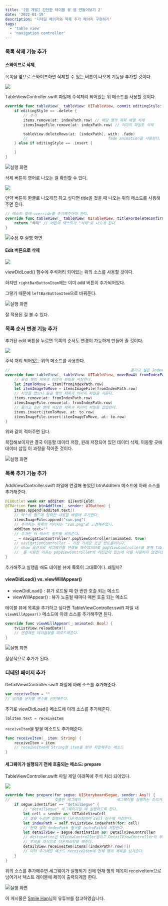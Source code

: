 ```yaml
---
title: '[앱 개발] 간단한 테이블 뷰 앱 만들어보기 2'
date: '2022-01-19'
description: '디테일 페이지와 목록 추가 페이지 구현하기'
tags:
  - 'table view'
  - 'navigation controller'
---
```


### 목록 삭제 기능 추가

#### 스와이프로 삭제

목록을 옆으로 스와이프하면 삭제할 수 있는 버튼이 나오게 기능을 추가할 것이다.

![](/posts/ios-programming/ios-app/prac20.png)

TableViewController.swift 파일에 주석처리 되어있는 위 메소드를 사용할 것이다.

```swift
override func tableView(_ tableView: UITableView, commit editingStyle: UITableViewCellEditingStyle, forRowAt indexPath: IndexPath) {
    if editingStyle == .delete {
        // 추가
        items.remove(at: indexPath.row) // 해당 행의 제목 배열 삭제
        itemsImageFile.remove(at: indexPath.row) // 이미지 파일도 삭제

        tableView.deleteRows(at: [indexPath], with: .fade)
        //                                    fade animation을 사용한다.
    } else if editingStyle == .insert {

    }
}
```

![실행 화면](/posts/ios-programming/ios-app/prac21.png)

삭제 버튼이 영어로 나오는 걸 확인할 수 있다.

![](/posts/ios-programming/ios-app/prac22.png)

만약 버튼이 한글로 나오게끔 하고 싶다면 title을 쳤을 때 나오는 위의 메소드를 사용해주면 된다.

```swift
// 메소드 앞에 override를 추가해주어야 한다.
override func tableView(_ tableView: UITableView, titleForDeleteConfirmationButtonForRowAt indexPath: IndexPath) -> String? {
    return "삭제" // 버튼의 텍스트가 "삭제"로 나오게 된다.
}
```

![수정 후 실행 화면](/posts/ios-programming/ios-app/prac23.png)

#### Edit 버튼으로 삭제

![](/posts/ios-programming/ios-app/prac24.png)

viewDidLoad() 함수에 주석처리 되어있는 위의 소스를 사용할 것이다.

하지만 `rightBarButtonItem`에는 이미 add 버튼이 추가되어있다.

그렇기 때문에 `leftBarButtonItem`으로 바꿔준다.

![실행 화면](/posts/ios-programming/ios-app/delete.gif)

잘 적용된 걸 볼 수 있다.

### 목록 순서 변경 기능 추가

추가된 edit 버튼을 누르면 목록의 순서도 변경이 가능하게 만들어 줄 것이다.

![](/posts/ios-programming/ios-app/prac25.png)

주석 처리 되어있는 위의 메소드를 사용한다.

```swift
//                                                      옮기고 싶은 IndexPath         옮길 위치
override func tableView(_ tableView: UITableView, moveRowAt fromIndexPath: IndexPath, to: IndexPath) {
    // 옮길 행의 제목과 이미지 파일을 저장한다.
    let itemToMove = item[fromIndexPath.row]
    let itemImageToMove = itemsImageFile[fromIndexPath.row]
    // 저장을 했으니 옮길 행의 제목과 이미지 파일을 지운다.
    items.remove(at: fromIndexPath.row)
    itemsImageFile.remove(at: fromIndexPath.row)
    // 옮기고 싶은 행에 저장한 제목과 이미지 파일을 삽입한다.
    items.insert(itemToMove, at: to.row)
    itemsImageFile.insert(itemImageToMove, at: to.row)
}
```

위와 같이 적어주면 된다.

복잡해보이지만 결국 이동할 데이터 저장, 원래 저장되어 있던 데이터 삭제, 이동할 곳에 데이터 삽입 이 과정을 적어준 것이다.

![실행 화면](/posts/ios-programming/ios-app/move.gif)

### 목록 추가 기능 추가

AddViewController.swift 파일에 연결해 놓았던 btnAddItem 메소드에 아래 소스를 추가해준다.

```swift
@IBOutlet weak var addItem: UITextField!
@IBAction func btnAddItem(_ sender: UIButton) {
    items.append(addItem.text!)
    // 텍스트 필드에 입력한 내용을 배열에 추가한다.
    itemsImageFile.append("sun.png")
    // 추가하는 목록의 이미지는 "sun.png"로 고정해주었다.
    addItem.text=""
    // 추가한 뒤 텍스트 필드를 비워준다.
    _ = navigationController?.popViewController(animated: true)
    // navigationController - 가장 가까운 조상 컨트롤러이다.
    // show 옵션으로 세그웨이를 연결을 해주었으므로 popViewController를 통해 Table View로 돌아가게 된다.
    // _를 사용한 이유는 popViewController의 리턴값이 있는데 이를 사용하지 않겠다는 의미이다.
}
```

추가해주고 실행을 해도 테이블 뷰에 목록이 그대로이다. 왜일까?

#### viewDidLoad() vs. viewWillAppear()

- viewDidLoad() : 뷰가 로드될 때 한 번만 호출 되는 메소드
- viewWillAppear() : 뷰가 노출될 때마다 매번 호출 되는 메소드

테이블 뷰에 목록을 추가하고 싶다면 TableViewController.swift 파일 내 `viewWillAppear()` 메소드에 아래 소스를 추가해주면 된다.

```swift
override func viewWillAppear(_ animated: Bool) {
    tvListView.reloadData()
    // 연결해둔 테이블뷰를 리로드해준다.
}
```

![실행 화면](/posts/ios-programming/ios-app/add.gif)

정상적으로 추가가 된다.

### 디테일 페이지 추가

DetailViewController.swift 파일에 아래 소스를 추가해준다.

```swift
var receiveItem = ""
// 넘겨줄 문자열 변수를 선언해준다.
```

추가로 viewDidLoad() 메소드에 아래 소스를 추가해준다.

```swift
lblItem.text = receiveItem
```

`receiveItem`을 받을 메소드도 추가해준다.

```swift
func receiveItem(_ item: String) {
    receiveItem = item
    // receiveItem에 String형 item을 받아 저장해주는 메소드
}
```

#### 세그웨이가 실행되기 전에 호출되는 메소드: prepare

TableViewController.swift 파일 제일 아래쪽에 주석 처리 되어있다.

![](/posts/ios-programming/ios-app/prac27.png)

```swift
override func prepare(for segue: UIStoryboardSegue, sender: Any?) {
//                    호출한 세그웨이                세그웨이를 실행하는 트리거(목적지 작성)
    if segue.identifier == "detailSegue" {
        // "detailSegue" 세그웨이가일 때 실행하도록 한다.
        let cell = sender as! UITableViewCell
        // 셀을 누르면 실행되게 다운캐스팅하여 cell 상수에 저장한다.
        let indexPath = self.tvListView.indexPath(for: cell)
        // 현재 셀의 indexPath 정보를 indexPath에 저장한다.
        let detailView = segue.destination as! DetailViewController
        // destination은 UIViewController형이고 DetailViewController의 부모는 UIViewController이다.
        // 부모를 자식으로 다운캐스팅을 해준다.
        detailView.receiveItem(items[(indexPath?.row)!])
        // 아까 추가해준 메소드 receiveItem에 현재 행의 제목을 넘겨준다.
    }
}
```

위의 소스를 추가해주면 세그웨이가 실행되기 전에 현재 행의 제목이 receiveItem으로 넘어가서 텍스트 레이블에 제목이 출력되게끔 한다.

![실행 화면](/posts/ios-programming/ios-app/detail.gif)

<Callout type="info">

이 게시물은 [Smile Han](https://www.youtube.com/watch?v=OuP4kH2KVd4&list=PL01dF8Z1_htAwkwI5hwt4Enc_HPP7EYia&index=2)님의 유튜브를 참고하였습니다.

</Callout>

